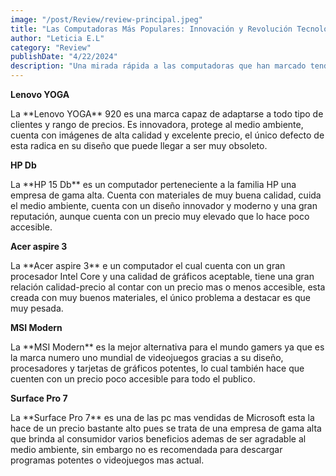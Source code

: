 ```yaml
---
image: "/post/Review/review-principal.jpeg"
title: "Las Computadoras Más Populares: Innovación y Revolución Tecnológica"
author: "Leticia E.L"
category: "Review"
publishDate: "4/22/2024"
description: "Una mirada rápida a las computadoras que han marcado tendencia y cambiado el mundo de la tecnología."
---
```


<SubSeccion> **Lenovo YOGA**</SubSeccion>

<ImageMDX
  src="/post/Review/review1.jpg"
  alt="Review"
  width={800}
  height={400}
/>

<Parrafo>
  La **Lenovo YOGA** 920 es una marca capaz de adaptarse a todo tipo de clientes y
  rango de precios. Es innovadora, protege al medio ambiente, cuenta con
  imágenes de alta calidad y excelente precio, el único defecto de esta radica
  en su diseño que puede llegar a ser muy obsoleto.
</Parrafo>

<SubSeccion> **HP Db**</SubSeccion>
<ImageMDX
  src="/post/Review/review2.jpg"
  alt="Review"
  width={800}
  height={400}
/>

<Parrafo>
  La **HP 15 Db** es un computador perteneciente a la familia HP una empresa de gama
  alta. Cuenta con materiales de muy buena calidad, cuida el medio ambiente,
  cuenta con un diseño innovador y moderno y una gran reputación, aunque cuenta
  con un precio muy elevado que lo hace poco accesible.
</Parrafo>

<SubSeccion> **Acer aspire 3**</SubSeccion>

<ImageMDX
  src="/post/Review/review3.jpg"
  alt="Review"
  width={800}
  height={400}
/>

<Parrafo>
  La **Acer aspire 3** e un computador el cual cuenta con un gran procesador Intel
  Core y una calidad de gráficos aceptable, tiene una gran relación
  calidad-precio al contar con un precio mas o menos accesible, esta creada con
  muy buenos materiales, el único problema a destacar es que muy pesada.
</Parrafo>

<SubSeccion> **MSI Modern** </SubSeccion>

<ImageMDX
  src="/post/Review/reviwe4.jpg"
  alt="Review"
  width={800}
  height={400}
/>

<Parrafo>
  La **MSI Modern** es la mejor alternativa para el mundo gamers ya que es la marca
  numero uno mundial de videojuegos gracias a su diseño, procesadores y tarjetas
  de gráficos potentes, lo cual también hace que cuenten con un precio poco
  accesible para todo el publico.
</Parrafo>

<SubSeccion> **Surface Pro 7** </SubSeccion>

<ImageMDX
  src="/post/Review/review5.jpg"
  alt="Review"
  width={800}
  height={400}
/>

<Parrafo>
  La **Surface Pro 7** es una de las pc mas vendidas de Microsoft esta la hace de un
  precio bastante alto pues se trata de una empresa de gama alta que brinda al
  consumidor varios beneficios ademas de ser agradable al medio ambiente, sin
  embargo no es recomendada para descargar programas potentes o videojuegos mas
  actual.
</Parrafo>
